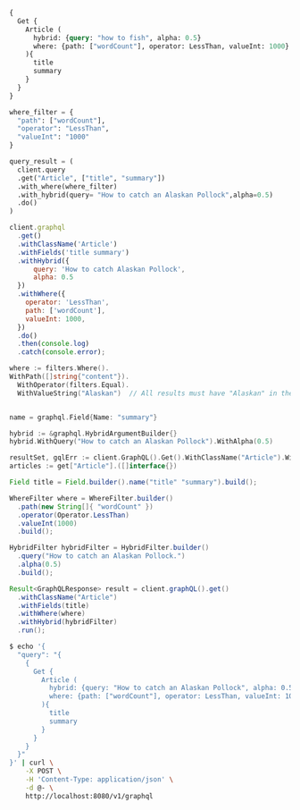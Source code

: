 
<Tabs groupId="languages">
<TabItem value="graphql" label="GraphQL">

```graphql
{
  Get {
    Article (
      hybrid: {query: "how to fish", alpha: 0.5}
      where: {path: ["wordCount"], operator: LessThan, valueInt: 1000}
    ){
      title
      summary
    }
  }
}
```

</TabItem>
<TabItem value="py" label="Python">

```python
where_filter = {
  "path": ["wordCount"],
  "operator": "LessThan",
  "valueInt": "1000"
}

query_result = (
  client.query
  .get("Article", ["title", "summary"])
  .with_where(where_filter)
  .with_hybrid(query= "How to catch an Alaskan Pollock",alpha=0.5)
  .do()
)
```

</TabItem>
<TabItem value="js" label="JavaScript">

```js
client.graphql
  .get()
  .withClassName('Article')
  .withFields('title summary')
  .withHybrid({
      query: 'How to catch Alaskan Pollock',
      alpha: 0.5
  })
  .withWhere({
    operator: 'LessThan',
    path: ['wordCount'],
    valueInt: 1000,
  })
  .do()
  .then(console.log)
  .catch(console.error);
```

</TabItem>
<TabItem value="go" label="Go">

```go
where := filters.Where().
WithPath([]string{"content"}).
  WithOperator(filters.Equal).
  WithValueString("Alaskan")  // All results must have "Alaskan" in the content property


name = graphql.Field{Name: "summary"} 

hybrid := &graphql.HybridArgumentBuilder{}
hybrid.WithQuery("How to catch an Alaskan Pollock").WithAlpha(0.5)

resultSet, gqlErr := client.GraphQL().Get().WithClassName("Article").WithHybrid(hybrid).WithWhere(where).WithFields(name).Do(context.Background())
articles := get["Article"].([]interface{})
```

</TabItem>
<TabItem value="java" label="Java">

```java
Field title = Field.builder().name("title" "summary").build();

WhereFilter where = WhereFilter.builder()
  .path(new String[]{ "wordCount" })
  .operator(Operator.LessThan)
  .valueInt(1000)
  .build();

HybridFilter hybridFilter = HybridFilter.builder()
  .query("How to catch an Alaskan Pollock.")
  .alpha(0.5)
  .build();

Result<GraphQLResponse> result = client.graphQL().get()
  .withClassName("Article")
  .withFields(title)
  .withWhere(where)
  .withHybrid(hybridFilter)
  .run();
```

</TabItem>
<TabItem value="curl" label="Curl">

```bash
$ echo '{
  "query": "{
    {
      Get {
        Article (
          hybrid: {query: "How to catch an Alaskan Pollock", alpha: 0.5}
          where: {path: ["wordCount"], operator: LessThan, valueInt: 1000}
        ){
          title
          summary
        }
      }
    }
  }"
}' | curl \
    -X POST \
    -H 'Content-Type: application/json' \
    -d @- \
    http://localhost:8080/v1/graphql
```

</TabItem>
</Tabs>